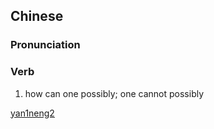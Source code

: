 ==Chinese==
{{zh-forms}}

===Pronunciation===
{{zh-pron
|m=yānnéng
|cat=v
}}

===Verb===
{{zh-verb}}

# {{lb|zh|archaic}} how can one possibly; one cannot possibly

[[Category:Mandarin archaic terms|yan1neng2]]